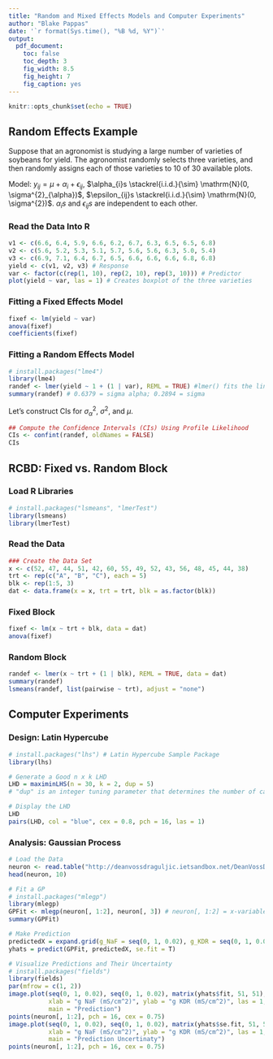 ---
title: "Random and Mixed Effects Models and Computer Experiments"
author: "Blake Pappas"
date: '`r format(Sys.time(), "%B %d, %Y")`'
output:
  pdf_document:
    toc: false
    toc_depth: 3
    fig_width: 8.5
    fig_height: 7
    fig_caption: yes
---

```{r setup, include = FALSE}
knitr::opts_chunk$set(echo = TRUE)
```


## Random Effects Example

Suppose that an agronomist is studying a large number of varieties of soybeans for yield. The agronomist randomly selects three varieties, and then randomly assigns each of those varieties to 10 of 30 available plots. 


Model:
$y_{ij} = \mu + \alpha_{i} + \epsilon_{ij},$
$\alpha_{i}s \stackrel{i.i.d.}{\sim} \mathrm{N}(0, \sigma^{2}_{\alpha})$, $\epsilon_{ij}s \stackrel{i.i.d.}{\sim} \mathrm{N}(0, \sigma^{2})$. $\alpha_{i}s$ and $\epsilon_{ij}s$ are independent to each other.

### Read the Data Into R

```{r}
v1 <- c(6.6, 6.4, 5.9, 6.6, 6.2, 6.7, 6.3, 6.5, 6.5, 6.8)
v2 <- c(5.6, 5.2, 5.3, 5.1, 5.7, 5.6, 5.6, 6.3, 5.0, 5.4)
v3 <- c(6.9, 7.1, 6.4, 6.7, 6.5, 6.6, 6.6, 6.6, 6.8, 6.8)
yield <- c(v1, v2, v3) # Response
var <- factor(c(rep(1, 10), rep(2, 10), rep(3, 10))) # Predictor
plot(yield ~ var, las = 1) # Creates boxplot of the three varieties
```

### Fitting a Fixed Effects Model

```{r}
fixef <- lm(yield ~ var)
anova(fixef)
coefficients(fixef)
```

### Fitting a Random Effects Model


```{r, warning = FALSE}
# install.packages("lme4")
library(lme4)
randef <- lmer(yield ~ 1 + (1 | var), REML = TRUE) #lmer() fits the linear mixed effect models
summary(randef) # 0.6379 = sigma alpha; 0.2894 = sigma
```

Let's construct CIs for $\sigma^{2}_{\alpha}$, $\sigma^2$, and $\mu$.

```{r}
## Compute the Confidence Intervals (CIs) Using Profile Likelihood
CIs <- confint(randef, oldNames = FALSE)
CIs
```

## RCBD: Fixed vs. Random Block

### Load R Libraries

```{r, message = FALSE, warning = FALSE}
# install.packages("lsmeans", "lmerTest")
library(lsmeans)
library(lmerTest)
```

### Read the Data
```{r}
### Create the Data Set
x <- c(52, 47, 44, 51, 42, 60, 55, 49, 52, 43, 56, 48, 45, 44, 38)
trt <- rep(c("A", "B", "C"), each = 5)
blk <- rep(1:5, 3)
dat <- data.frame(x = x, trt = trt, blk = as.factor(blk))
```

### Fixed Block 

```{r}
fixef <- lm(x ~ trt + blk, data = dat)
anova(fixef)
```

### Random Block

```{r}
randef <- lmer(x ~ trt + (1 | blk), REML = TRUE, data = dat)
summary(randef)
lsmeans(randef, list(pairwise ~ trt), adjust = "none")
```

## Computer Experiments

### Design: Latin Hypercube

```{r, message = FALSE, warning = FALSE}
# install.packages("lhs") # Latin Hypercube Sample Package
library(lhs)

# Generate a Good n x k LHD
LHD = maximinLHS(n = 30, k = 2, dup = 5)
# "dup" is an integer tuning parameter that determines the number of candidate points considered. Larger values should improve results but requires more computational resources.

# Display the LHD
LHD
pairs(LHD, col = "blue", cex = 0.8, pch = 16, las = 1)
```

### Analysis: Gaussian Process

```{r, message = FALSE, warning = FALSE}
# Load the Data
neuron <- read.table("http://deanvossdraguljic.ietsandbox.net/DeanVossDraguljic/R-data/neuron.txt", header = T)
head(neuron, 10)

# Fit a GP
# install.packages("mlegp")
library(mlegp)
GPFit <- mlegp(neuron[, 1:2], neuron[, 3]) # neuron[, 1:2] = x-variable; neuron[, 3] = y-variable
summary(GPFit)

# Make Prediction
predictedX = expand.grid(g_NaF = seq(0, 1, 0.02), g_KDR = seq(0, 1, 0.02))
yhats = predict(GPFit, predictedX, se.fit = T)

# Visualize Predictions and Their Uncertainty 
# install.packages("fields")
library(fields)
par(mfrow = c(1, 2))
image.plot(seq(0, 1, 0.02), seq(0, 1, 0.02), matrix(yhats$fit, 51, 51),
           xlab = "g NaF (mS/cm^2)", ylab = "g KDR (mS/cm^2)", las = 1,
           main = "Prediction")
points(neuron[, 1:2], pch = 16, cex = 0.75)
image.plot(seq(0, 1, 0.02), seq(0, 1, 0.02), matrix(yhats$se.fit, 51, 51),
           xlab = "g NaF (mS/cm^2)", ylab = "g KDR (mS/cm^2)", las = 1,
           main = "Prediction Uncertinaty")
points(neuron[, 1:2], pch = 16, cex = 0.75)
```